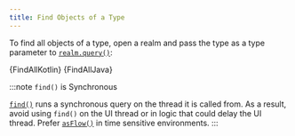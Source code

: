 ```yaml
---
title: Find Objects of a Type
---
```


<Intro />

To find all objects of a type, open a realm
and pass the type as a type parameter to [`realm.query()`](https://docs.mongodb.com/realm-sdks/kotlin/latest/library-base/-realm%20-kotlin%20-multiplatform%20-s-d-k/io.realm.query/-realm-query/query.html):

<Tabs groupId="java-sdk-languages">
    <TabItem value="kotlin" label="Kotlin">
        <CodeBlock language="kotlin">{FindAllKotlin}</CodeBlock>
    </TabItem>
    <TabItem value="java" label="Java">
        <CodeBlock language="java">{FindAllJava}</CodeBlock>
    </TabItem>
</Tabs>

:::note `find()` is Synchronous

[`find()`](https://docs.mongodb.com/realm-sdks/kotlin/latest/library-base/-realm%20-kotlin%20-multiplatform%20-s-d-k/io.realm.query/find.html)
runs a synchronous query on the thread it is called from.
As a result, avoid using `find()` on the UI thread or in
logic that could delay the UI thread. Prefer [`asFlow()`](https://docs.mongodb.com/realm-sdks/kotlin/latest/library-base/-realm%20-kotlin%20-multiplatform%20-s-d-k/io.realm.query/-realm-element-query/as-flow.html)
in time sensitive environments.
:::